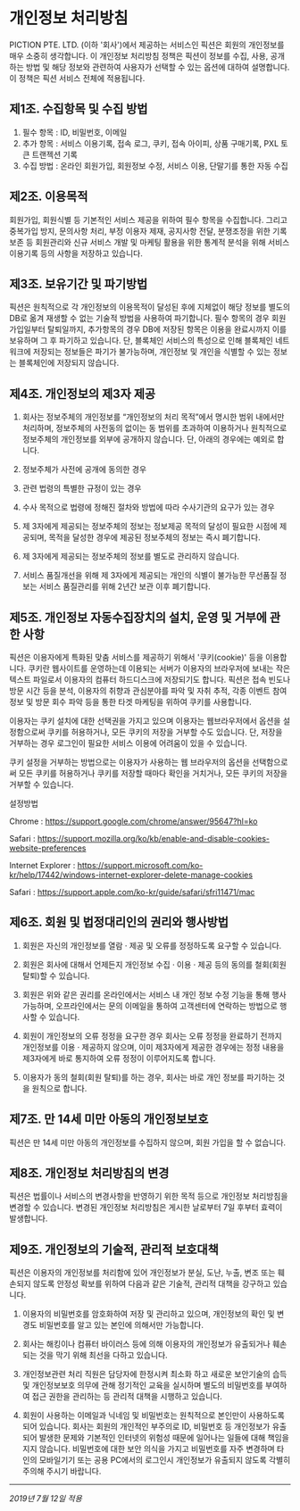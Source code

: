 # 개인정보 처리방침

PICTION PTE. LTD. (이하 '회사')에서 제공하는 서비스인 픽션은 회원의 개인정보를 매우 소중히 생각합니다. 이 개인정보 처리방침 정책은 픽션이 정보를 수집, 사용, 공개하는 방법 및 해당 정보와 관련하여 사용자가 선택할 수 있는 옵션에 대하여 설명합니다. 이 정책은 픽션 서비스 전체에 적용됩니다.

## 제1조. 수집항목 및 수집 방법

1. 필수 항목 : ID, 비밀번호, 이메일
2. 추가 항목 : 서비스 이용기록, 접속 로그, 쿠키, 접속 아이피, 상품 구매기록, PXL 토큰 트랜젝션 기록
3. 수집 방법 : 온라인 회원가입, 회원정보 수정, 서비스 이용, 단말기를 통한 자동 수집

## 제2조. 이용목적

회원가입, 회원식별 등 기본적인 서비스 제공을 위하여 필수 항목을 수집합니다. 그리고 중복가입 방지, 문의사항 처리, 부정 이용자 제재, 공지사항 전달, 분쟁조정을 위한 기록보존 등 회원관리와 신규 서비스 개발 및 마케팅 활용을 위한 통계적 분석을 위해 서비스 이용기록 등의 사항을 저장하고 있습니다.

## 제3조. 보유기간 및 파기방법

픽션은 원칙적으로 각 개인정보의 이용목적이 달성된 후에 지체없이 해당 정보를 별도의 DB로 옮겨 재생할 수 없는 기술적 방법을 사용하여 파기합니다. 필수 항목의 경우 회원가입일부터 탈퇴일까지, 추가항목의 경우 DB에 저장된 항목은 이용을 완료시까지 이를 보유하며 그 후 파기하고 있습니다. 단, 블록체인 서비스의 특성으로 인해 블록체인 네트워크에 저장되는 정보들은 파기가 불가능하며, 개인정보 및 개인을 식별할 수 있는 정보는 블록체인에 저장되지 않습니다.

## 제4조. 개인정보의 제3자 제공

1. 회사는 정보주체의 개인정보를 “개인정보의 처리 목적”에서 명시한 범위 내에서만 처리하며, 정보주체의 사전동의 없이는 동 범위를 초과하여 이용하거나 원칙적으로 정보주체의 개인정보를 외부에 공개하지 않습니다. 단, 아래의 경우에는 예외로 합니다.

  1. 정보주체가 사전에 공개에 동의한 경우

  2. 관련 법령의 특별한 규정이 있는 경우

  3. 수사 목적으로 법령에 정해진 절차와 방법에 따라 수사기관의 요구가 있는 경우

2. 제 3자에게 제공되는 정보주체의 정보는 정보제공 목적의 달성이 필요한 시점에 제공되며, 목적을 달성한 경우에 제공된 정보주체의 정보는 즉시 폐기합니다.

3. 제 3자에게 제공되는 정보주체의 정보를 별도로 관리하지 않습니다.

4. 서비스 품질개선을 위해 제 3자에게 제공되는 개인의 식별이 불가능한 무선품질 정보는 서비스 품질관리를 위해 2년간 보관 이후 폐기합니다.


## 제5조. 개인정보 자동수집장치의 설치, 운영 및 거부에 관한 사항

픽션은 이용자에게 특화된 맞춤 서비스를 제공하기 위해서 '쿠키(cookie)' 등을 이용합니다. 쿠키란 웹사이트를 운영하는데 이용되는 서버가 이용자의 브라우저에 보내는 작은 텍스트 파일로서 이용자의 컴퓨터 하드디스크에 저장되기도 합니다. 픽션은 접속 빈도나 방문 시간 등을 분석, 이용자의 취향과 관심분야를 파악 및 자취 추적, 각종 이벤트 참여 정보 및 방문 회수 파악 등을 통한 타겟 마케팅을 위하여 쿠키를 사용합니다.

이용자는 쿠키 설치에 대한 선택권을 가지고 있으며 이용자는 웹브라우저에서 옵션을 설정함으로써 쿠키를 허용하거나, 모든 쿠키의 저장을 거부할 수도 있습니다. 단, 저장을 거부하는 경우 로그인이 필요한 서비스 이용에 어려움이 있을 수 있습니다.

쿠키 설정을 거부하는 방법으로는 이용자가 사용하는 웹 브라우저의 옵션을 선택함으로써 모든 쿠키를 허용하거나 쿠키를 저장할 때마다 확인을 거치거나, 모든 쿠키의 저장을 거부할 수 있습니다.

설정방법

Chrome : https://support.google.com/chrome/answer/95647?hl=ko

Safari : https://support.mozilla.org/ko/kb/enable-and-disable-cookies-website-preferences

Internet Explorer : https://support.microsoft.com/ko-kr/help/17442/windows-internet-explorer-delete-manage-cookies

Safari : https://support.apple.com/ko-kr/guide/safari/sfri11471/mac



## 제6조. 회원 및 법정대리인의 권리와 행사방법

1. 회원은 자신의 개인정보를 열람 · 제공 및 오류를 정정하도록 요구할 수 있습니다.

2. 회원은 회사에 대해서 언제든지 개인정보 수집 · 이용 · 제공 등의 동의를 철회(회원 탈퇴)할 수 있습니다.

3. 회원은 위와 같은 권리를 온라인에서는 서비스 내 개인 정보 수정 기능을 통해 행사 가능하며, 오프라인에서는 문의 이메일을 통하여 고객센터에 연락하는 방법으로 행사할 수 있습니다.

4. 회원이 개인정보의 오류 정정을 요구한 경우 회사는 오류 정정을 완료하기 전까지 개인정보를 이용 · 제공하지 않으며, 이미 제3자에게 제공한 경우에는 정정 내용을 제3자에게 바로 통지하여 오류 정정이 이루어지도록 합니다.

5. 이용자가 동의 철회(회원 탈퇴)를 하는 경우, 회사는 바로 개인 정보를 파기하는 것을 원칙으로 합니다.


## 제7조. 만 14세 미만 아동의 개인정보보호

픽션은 만 14세 미만 아동의 개인정보를 수집하지 않으며, 회원 가입을 할 수 없습니다.


## 제8조. 개인정보 처리방침의 변경

픽션은 법률이나 서비스의 변경사항을 반영하기 위한 목적 등으로 개인정보 처리방침을 변경할 수 있습니다. 변경된 개인정보 처리방침은 게시한 날로부터 7일 후부터 효력이 발생합니다.

## 제9조. 개인정보의 기술적, 관리적 보호대책

픽션은 이용자의 개인정보를 처리함에 있어 개인정보가 분실, 도난, 누출, 변조 또는 훼손되지 않도록 안정성 확보를 위하여 다음과 같은 기술적, 관리적 대책을 강구하고 있습니다.

 1. 이용자의 비밀번호를 암호화하여 저장 및 관리하고 있으며, 개인정보의 확인 및 변경도 비밀번호를 알고 있는 본인에 의해서만 가능합니다.

 2. 회사는 해킹이나 컴퓨터 바이러스 등에 의해 이용자의 개인정보가 유출되거나 훼손되는 것을 막기 위해 최선을 다하고 있습니다.

 3. 개인정보관련 처리 직원은 담당자에 한정시켜 최소화 하고 새로운 보안기술의 습득 및 개인정보보호 의무에 관해 정기적인 교육을 실시하며 별도의 비밀번호를 부여하여 접근 권한을 관리하는 등 관리적 대책을 시행하고 있습니다.

 4. 회원이 사용하는 이메일과 닉네임 및 비밀번호는 원칙적으로 본인만이 사용하도록 되어 있습니다. 회사는 회원의 개인적인 부주의로 ID, 비밀번호 등 개인정보가 유출되어 발생한 문제와 기본적인 인터넷의 위험성 때문에 일어나는 일들에 대해 책임을 지지 않습니다. 비밀번호에 대한 보안 의식을 가지고 비밀번호를 자주 변경하며 타인의 모바일기기 또는 공용 PC에서의 로그인시 개인정보가 유출되지 않도록 각별히 주의해 주시기 바랍니다.

----

_2019년 7월 12일 적용_
